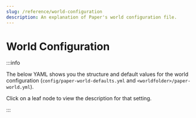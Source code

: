 ---
slug: /reference/world-configuration
description: An explanation of Paper's world configuration file.
---

# World Configuration


:::info

The below YAML shows you the structure and default values for the world configuration (`config/paper-world-defaults.yml` and `<worldfolder>/paper-world.yml`).

Click on a leaf node to view the description for that setting.

:::

<ConfigDocBlock data={WorldConfigSpec}/>
